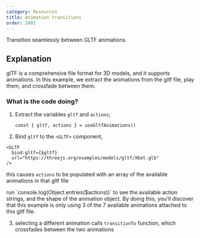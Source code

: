 ```yaml
---
category: Resources
title: Animation transitions
order: 2001
---
```


Transition seamlessly between GLTF animations.

<Example path="animation/transitions" />

## Explanation

glTF is a comprehensive file format for 3D models, and it supports animations.
In this example, we extract the animations from the gltf file, play them, and crossfade between them.

### What is the code doing?

1. Extract the variables `gltf` and `actions`;

   `const { gltf, actions } = useGltfAnimations()`

2. Bind `gltf` to the `<GLTF>` component,

```
<GLTF
  bind:gltf={$gltf}
  url="https://threejs.org/examples/models/gltf/Xbot.glb"
/>
```

this causes `actions` to be populated with an array of the available animations in that gltf file

<Tip type="tip">
  run `console.log(Object.entries($actions))` to see the available action strings, and the shape of
  the animation object. By doing this, you'll discover that this example is only using 3 of the 7
  available animations attached to this gltf file.
</Tip>

3. selecting a different animation calls `transitionTo` function, which crossfades between the two animations
